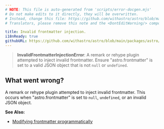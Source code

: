 ```yaml
---
# NOTE: This file is auto-generated from 'scripts/error-docgen.mjs'
# Do not make edits to it directly, they will be overwritten.
# Instead, change this file: https://github.com/withastro/astro/blob/main/packages/astro/src/core/errors/errors-data.ts
# Translators, please remove this note and the <DontEditWarning/> component.

title: Invalid frontmatter injection.
i18nReady: true
githubURL: https://github.com/withastro/astro/blob/main/packages/astro/src/core/errors/errors-data.ts
---
```


<DontEditWarning />


> **InvalidFrontmatterInjectionError**: A remark or rehype plugin attempted to inject invalid frontmatter. Ensure "astro.frontmatter" is set to a valid JSON object that is not `null` or `undefined`.

## What went wrong?
A remark or rehype plugin attempted to inject invalid frontmatter. This occurs when "astro.frontmatter" is set to `null`, `undefined`, or an invalid JSON object.

**See Also:**
-  [Modifying frontmatter programmatically](/en/guides/markdown-content/#modifying-frontmatter-programmatically)
